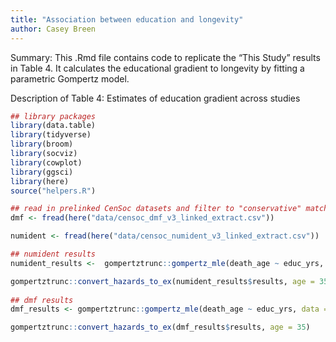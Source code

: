 ```yaml
---
title: "Association between education and longevity"
author: Casey Breen
---
```


Summary: This .Rmd file contains code to replicate the "This Study" results in Table 4. It calculates the educational gradient to longevity by fitting a parametric Gompertz model. 

Description of Table 4: Estimates of education gradient across studies

```r
## library packages
library(data.table)
library(tidyverse)
library(broom)
library(socviz)
library(cowplot)
library(ggsci)
library(here)
source("helpers.R")
```


```r
## read in prelinked CenSoc datasets and filter to "conservative" matches
dmf <- fread(here("data/censoc_dmf_v3_linked_extract.csv")) 

numident <- fread(here("data/censoc_numident_v3_linked_extract.csv"))
```


```r
## numident results 
numident_results <-  gompertztrunc::gompertz_mle(death_age ~ educ_yrs, data = numident %>% filter(byear %in% 1910:1920 & sex == 1), left_trunc = 1988, right_trunc = 2005, weights = weight_final)

gompertztrunc::convert_hazards_to_ex(numident_results$results, age = 35)
  
## dmf results 
dmf_results <- gompertztrunc::gompertz_mle(death_age ~ educ_yrs, data = dmf %>% filter(byear %in% 1910:1920), left_trunc = 1975, right_trunc = 2005, weights = weight_final)

gompertztrunc::convert_hazards_to_ex(dmf_results$results, age = 35)
```




